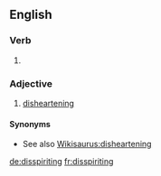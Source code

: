 ==English==

===Verb===
{{head|en|present participle}}

# {{present participle of|disspirit|lang=en|nocat=1}} {{alternative spelling of|dispiriting|lang=en}}

===Adjective===
{{en-adj}}

# [[disheartening]]

====Synonyms====
* See also [[Wikisaurus:disheartening]]

[[de:disspiriting]]
[[fr:disspiriting]]